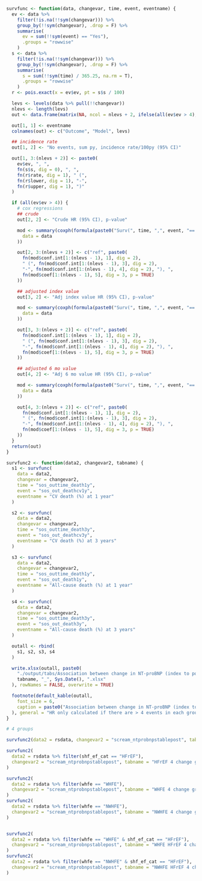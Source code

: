 ```r
survfunc <- function(data, changevar, time, event, eventname) {
  ev <- data %>%
    filter(!is.na(!!sym(changevar))) %>%
    group_by(!!sym(changevar), .drop = F) %>%
    summarise(
      ev = sum(!!sym(event) == "Yes"),
      .groups = "rowwise"
    )
  s <- data %>%
    filter(!is.na(!!sym(changevar))) %>%
    group_by(!!sym(changevar), .drop = F) %>%
    summarise(
      s = sum(!!sym(time) / 365.25, na.rm = T),
      .groups = "rowwise"
    )
  r <- pois.exact(x = ev$ev, pt = s$s / 100)

  levs <- levels(data %>% pull(!!changevar))
  nlevs <- length(levs)
  out <- data.frame(matrix(NA, ncol = nlevs + 2, ifelse(all(ev$ev > 4), 4, 1)))

  out[1, 1] <- eventname
  colnames(out) <- c("Outcome", "Model", levs)

  ## incidence rate
  out[1, 2] <- "No events, sum py, incidence rate/100py (95% CI)"

  out[1, 3:(nlevs + 2)] <- paste0(
    ev$ev, ", ",
    fn(s$s, dig = 0), ", ",
    fn(r$rate, dig = 1), " (",
    fn(r$lower, dig = 1), "-",
    fn(r$upper, dig = 1), ")"
  )

  if (all(ev$ev > 4)) {
    # cox regressions
    ## crude
    out[2, 2] <- "Crude HR (95% CI), p-value"

    mod <- summary(coxph(formula(paste0("Surv(", time, ",", event, "=='Yes') ~ ", changevar)),
      data = data
    ))

    out[2, 3:(nlevs + 2)] <- c("ref", paste0(
      fn(mod$conf.int[1:(nlevs - 1), 1], dig = 2),
      " (", fn(mod$conf.int[1:(nlevs - 1), 3], dig = 2),
      "-", fn(mod$conf.int[1:(nlevs - 1), 4], dig = 2), "), ",
      fn(mod$coef[1:(nlevs - 1), 5], dig = 3, p = TRUE)
    ))

    ## adjusted index value
    out[3, 2] <- "Adj index value HR (95% CI), p-value"

    mod <- summary(coxph(formula(paste0("Surv(", time, ",", event, "=='Yes') ~ ", changevar, " + scream_ntprobnp")),
      data = data
    ))

    out[3, 3:(nlevs + 2)] <- c("ref", paste0(
      fn(mod$conf.int[1:(nlevs - 1), 1], dig = 2),
      " (", fn(mod$conf.int[1:(nlevs - 1), 3], dig = 2),
      "-", fn(mod$conf.int[1:(nlevs - 1), 4], dig = 2), "), ",
      fn(mod$coef[1:(nlevs - 1), 5], dig = 3, p = TRUE)
    ))

    ## adjusted 6 mo value
    out[4, 2] <- "Adj 6 mo value HR (95% CI), p-value"

    mod <- summary(coxph(formula(paste0("Surv(", time, ",", event, "=='Yes') ~ ", changevar, " + scream_ntprobnp6mopost")),
      data = data
    ))

    out[4, 3:(nlevs + 2)] <- c("ref", paste0(
      fn(mod$conf.int[1:(nlevs - 1), 1], dig = 2),
      " (", fn(mod$conf.int[1:(nlevs - 1), 3], dig = 2),
      "-", fn(mod$conf.int[1:(nlevs - 1), 4], dig = 2), "), ",
      fn(mod$coef[1:(nlevs - 1), 5], dig = 3, p = TRUE)
    ))
  }
  return(out)
}

survfunc2 <- function(data2, changevar2, tabname) {
  s1 <- survfunc(
    data = data2,
    changevar = changevar2,
    time = "sos_outtime_death1y",
    event = "sos_out_deathcv1y",
    eventname = "CV death (%) at 1 year"
  )

  s2 <- survfunc(
    data = data2,
    changevar = changevar2,
    time = "sos_outtime_death3y",
    event = "sos_out_deathcv3y",
    eventname = "CV death (%) at 3 years"
  )

  s3 <- survfunc(
    data = data2,
    changevar = changevar2,
    time = "sos_outtime_death1y",
    event = "sos_out_death1y",
    eventname = "All-cause death (%) at 1 year"
  )

  s4 <- survfunc(
    data = data2,
    changevar = changevar2,
    time = "sos_outtime_death3y",
    event = "sos_out_death3y",
    eventname = "All-cause death (%) at 3 years"
  )

  outall <- rbind(
    s1, s2, s3, s4
  )

  write.xlsx(outall, paste0(
    "./output/tabs/Association between change in NT-proBNP (index to post) and outcomes - ",
    tabname, "_", Sys.Date(), ".xlsx"
  ), rowNames = FALSE, overwrite = TRUE)

  footnote(default_kable(outall,
    font_size = 6,
    caption = paste0("Association between change in NT-proBNP (index to post) and outcomes - ", tabname)
  ), general = "HR only calculated if there are > 4 events in each group.")
}

# 4 groups

survfunc2(data2 = rsdata, changevar2 = "scream_ntprobnpstablepost", tabname = "Overall 4 change groups")

survfunc2(
  data2 = rsdata %>% filter(shf_ef_cat == "HFrEF"),
  changevar2 = "scream_ntprobnpstablepost", tabname = "HFrEF 4 change groups"
)

survfunc2(
  data2 = rsdata %>% filter(whfe == "WHFE"),
  changevar2 = "scream_ntprobnpstablepost", tabname = "WHFE 4 change groups"
)
survfunc2(
  data2 = rsdata %>% filter(whfe == "NWHFE"),
  changevar2 = "scream_ntprobnpstablepost", tabname = "NWHFE 4 change groups"
)


survfunc2(
  data2 = rsdata %>% filter(whfe == "WHFE" & shf_ef_cat == "HFrEF"),
  changevar2 = "scream_ntprobnpstablepost", tabname = "WHFE HFrEF 4 change groups"
)
survfunc2(
  data2 = rsdata %>% filter(whfe == "NWHFE" & shf_ef_cat == "HFrEF"),
  changevar2 = "scream_ntprobnpstablepost", tabname = "NWHFE HFrEF 4 change groups"
)
```
